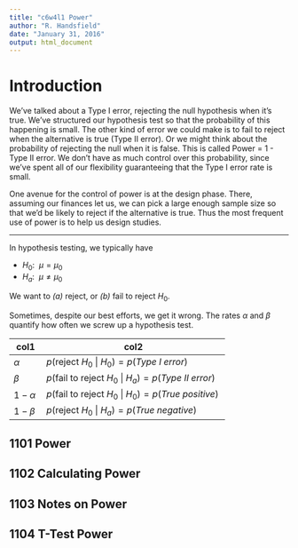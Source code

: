 ```yaml
---
title: "c6w4l1 Power"
author: "R. Handsfield"
date: "January 31, 2016"
output: html_document
---
```


# Introduction

We've talked about a Type I error, rejecting the null hypothesis when it's true. We've structured our hypothesis test so that the probability of this happening is small. The other kind of error we could make is to fail to reject when the alternative is true (Type II error). Or we might think about the probability of rejecting the null when it is false. This is called Power = 1 - Type II error. We don't have as much control over this probability, since we've spent all of our flexibility guaranteeing that the Type I error rate is small.

One avenue for the control of power is at the design phase. There, assuming our finances let us, we can pick a large enough sample size so that we'd be likely to reject if the alternative is true. Thus the most frequent use of power is to help us design studies.

---

In hypothesis testing, we typically have

* $H_0 : ~~ \mu = \mu_0$
* $H_a : ~~ \mu \neq \mu_0$

We want to _(a)_ reject, or _(b)_ fail to reject $H_0$.

Sometimes, despite our best efforts, we get it wrong. The rates $\alpha$ and $\beta$ quantify how often we screw up a hypothesis test.

col1 | col2 |
-----------|-------------------------------------------------------------|
$\alpha$   |$p(\mbox{reject } H_0 ~|~ H_0) = p(Type ~ I ~ error)$
$\beta$    |$p(\mbox{fail to reject } H_0 ~|~ H_a) = p(Type ~ II ~ error)$
$1-\alpha$ |$p(\mbox{fail to reject } H_0 ~|~ H_0) = p(True ~ positive)$
$1-\beta$  |$p(\mbox{reject } H_0 ~|~ H_a) = p(True ~ negative)$


## 1101 Power


## 1102 Calculating Power


## 1103 Notes on Power


## 1104 T-Test Power